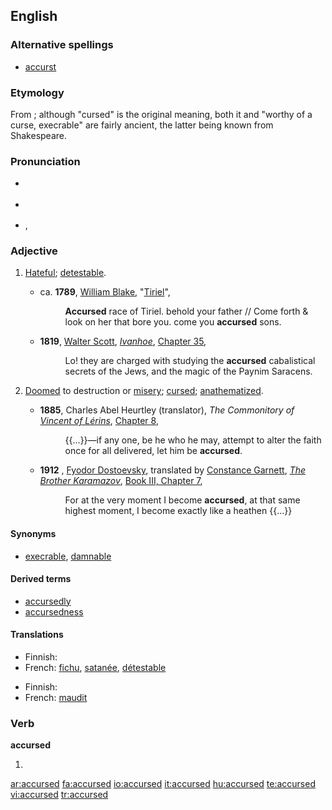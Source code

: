 ==English==

===Alternative spellings===
* [[accurst]]

===Etymology===
From {{term|accurse||to curse}}; although "cursed" is the original meaning, both it and "worthy of a curse, execrable" are fairly ancient, the latter being known from Shakespeare.

===Pronunciation===
* {{a|UK}} {{IPA|/əˈkəː.sɪd/|/əˈkəːst/}}
* {{a|US}} {{IPA|/əˈkɝst/|/əˈkɝ.səd/}}
* {{audio|en-us-accursed.ogg|Audio (US)}}, {{audio|en-us-accursed-2.ogg|Audio (US)}}

===Adjective===
{{en-adj}}

# {{context|prenominal}} [[hateful|Hateful]]; [[detestable]].
#*ca. '''1789''', [[w:William Blake|William Blake]], "[[s:Tiriel|Tiriel]]",
#*:'''Accursed''' race of Tiriel. behold your father // Come forth & look on her that bore you. come you '''accursed''' sons.
#*'''1819''', [[w:Walter Scott|Walter Scott]], ''[[w:Ivanhoe|Ivanhoe]]'', [[s:Ivanhoe/Chapter 35|Chapter 35]], 
#*:Lo! they are charged with studying the '''accursed''' cabalistical secrets of the Jews, and the magic of the Paynim Saracens.
# {{archaic|or|theology}} [[doomed|Doomed]] to destruction or [[misery]]; [[cursed]]; [[anathematize]]d.
#* '''1885''', Charles Abel Heurtley (translator), ''The Commonitory of [[w:Vincent of Lérins|Vincent of Lérins]]'', [[s:Nicene and Post-Nicene Fathers: Series II/Volume XI/The Commonitory of Vincent of Lerins/Chapter 8|Chapter 8]],
#*:{{...}}—if any one, be he who he may, attempt to alter the faith once for all delivered, let him be '''accursed'''.
#*'''1912'''<!--translation published-->, [[w:Fyodor Dostoevsky|Fyodor Dostoevsky]], translated by [[w:Constance Garnett|Constance Garnett]], ''[[w:The Brother Karamazov|The Brother Karamazov]]'', [[s:The Brothers Karamazov/Book III/Chapter 7|Book III, Chapter 7]],
#*:For at the very moment I become '''accursed''', at that same highest moment, I become exactly like a heathen {{...}}

====Synonyms====
*{{sense|hateful, detestable}} [[execrable]], [[damnable]]

====Derived terms====
*[[accursedly]]
*[[accursedness]]

====Translations====
{{trans-top|hateful}}
* Finnish: {{t|fi|kirottu}}
* French: {{qualifier|also as attributes}} [[fichu]], [[satanée]], [[détestable]]
{{trans-mid}}
{{trans-bottom}}

{{trans-top|archaic, theology: cursed}}
* Finnish: {{t|fi|kirottu}}
* French: [[maudit]]
{{trans-mid}}
{{trans-bottom}}

===Verb===
'''accursed'''

# {{past of|[[accurse]]}}

[[ar:accursed]]
[[fa:accursed]]
[[io:accursed]]
[[it:accursed]]
[[hu:accursed]]
[[te:accursed]]
[[vi:accursed]]
[[tr:accursed]]
